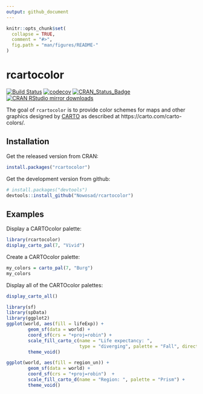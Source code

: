 ```yaml
---
output: github_document
---
```


<!-- README.md is generated from README.Rmd. Please edit that file -->

```r
knitr::opts_chunk$set(
  collapse = TRUE,
  comment = "#>",
  fig.path = "man/figures/README-"
)
```

# rcartocolor

[![Build Status](https://travis-ci.org/Nowosad/rcartocolor.png?branch=master)](https://travis-ci.org/Nowosad/rcartocolor)
[![codecov](https://codecov.io/gh/Nowosad/rcartocolor/branch/master/graph/badge.svg)](https://codecov.io/gh/Nowosad/rcartocolor)
[![CRAN_Status_Badge](http://www.r-pkg.org/badges/version/rcartocolor)](https://cran.r-project.org/package=rcartocolor)
[![CRAN RStudio mirror downloads](http://cranlogs.r-pkg.org/badges/rcartocolor)](https://cran.r-project.org/package=rcartocolor)

The goal of `rcartocolor` is to provide color schemes for maps and other graphics designed by [CARTO](https://carto.com/) as described at https://carto.com/carto-colors/.

## Installation

Get the released version from CRAN:

```r
install.packages("rcartocolor")
```

Get the development version from github:

```r
# install.packages("devtools")
devtools::install_github("Nowosad/rcartocolor")
```

## Examples

Display a CARTOcolor palette:

```r
library(rcartocolor)
display_carto_pal(7, "Vivid")
```

Create a CARTOcolor palette:

```r
my_colors = carto_pal(7, "Burg")
my_colors
```

Display all of the CARTOcolor palettes:

```r
display_carto_all()
```

```r
library(sf)
library(spData)
library(ggplot2)
ggplot(world, aes(fill = lifeExp)) +
        geom_sf(data = world) +
        coord_sf(crs = "+proj=robin") +
        scale_fill_carto_c(name = "Life expectancy: ",
                           type = "diverging", palette = "Fall", direction = -1) +
        theme_void()
```


```r
ggplot(world, aes(fill = region_un)) +
        geom_sf(data = world) +
        coord_sf(crs = "+proj=robin")  +
        scale_fill_carto_d(name = "Region: ", palette = "Prism") +
        theme_void()
```



